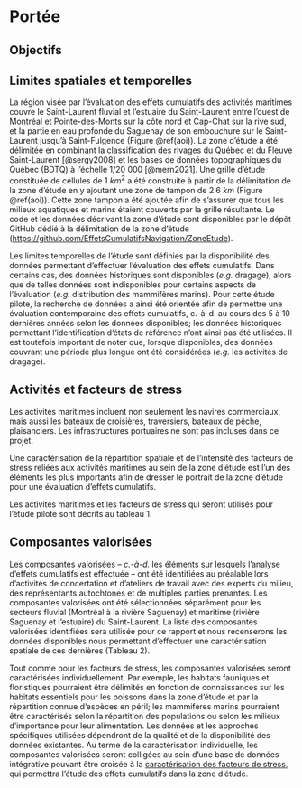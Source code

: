 # Portée {#portee}

## Objectifs

<!-- TODO : Ajouter objectifs de l'évaluation des effets cumulatifs -->

## Limites spatiales et temporelles

La région visée par l'évaluation des effets cumulatifs des activités maritimes couvre le Saint-Laurent fluvial et l'estuaire du Saint-Laurent entre l'ouest de Montréal et Pointe-des-Monts sur la côte nord et Cap-Chat sur la rive sud, et la partie en eau profonde du Saguenay de son embouchure sur le Saint-Laurent jusqu'à Saint-Fulgence (Figure \@ref(aoi)). La zone d'étude a été délimitée en combinant la classification des rivages du Québec et du Fleuve Saint-Laurent [@sergy2008] et les bases de données topographiques du Québec (BDTQ) à l'échelle 1/20 000 [@mern2021]. Une grille d'étude constituée de cellules de 1 $km^2$ a été construite à partir de la délimitation de la zone d'étude en y ajoutant une zone de tampon de 2.6 $km$ (Figure \@ref(aoi)). Cette zone tampon a été ajoutée afin de s'assurer que tous les milieux aquatiques et marins étaient couverts par la grille résultante. Le code et les données décrivant la zone d'étude sont disponibles par le dépôt GitHub dédié à la délimitation de la zone d'étude ([https://github.com/EffetsCumulatifsNavigation/ZoneEtude](https://github.com/EffetsCumulatifsNavigation/ZoneEtude)).

<!--
TODO: add BDTQ to dataset list, with proper reference
      https://www.donneesquebec.ca/recherche/dataset/cartes-topographiques-a-l-echelle-de-1-20-000
-->

Les limites temporelles de l'étude sont définies par la disponibilité des données permettant d'effectuer l'évaluation des effets cumulatifs. Dans certains cas, des données historiques sont disponibles (*e.g.* dragage), alors que de telles données sont indisponibles pour certains aspects de l'évaluation (*e.g.* distribution des mammifères marins). Pour cette étude pilote, la recherche de données a ainsi été orientée afin de permettre une évaluation contemporaine des effets cumulatifs, c.-à-d. au cours des 5 à 10 dernières années selon les données disponibles; les données historiques permettant l’identification d’états de référence n'ont ainsi pas été utilisées. Il est toutefois important de noter que, lorsque disponibles, des données couvrant une période plus longue ont été considérées (*e.g.* les activités de dragage).


## Activités et facteurs de stress




Les activités maritimes incluent non seulement les navires commerciaux, mais aussi les bateaux de croisières, traversiers, bateaux de pêche, plaisanciers. Les infrastructures portuaires ne sont pas incluses dans ce projet.

Une caractérisation de la répartition spatiale et de l’intensité des facteurs de stress reliées aux activités maritimes au sein de la zone d’étude est l’un des éléments les plus importants afin de dresser le portrait de la zone d’étude pour une évaluation d’effets cumulatifs.


Les activités maritimes et les facteurs de stress qui seront utilisés pour l’étude pilote sont décrits au tableau 1.


## Composantes valorisées

Les composantes valorisées -- *c.-à-d.* les éléments sur lesquels l’analyse d’effets cumulatifs est effectuée -- ont été identifiées au préalable lors d’activités de concertation et d’ateliers de travail avec des experts du milieu, des représentants autochtones et de multiples parties prenantes. Les composantes valorisées ont été sélectionnées séparément pour les secteurs fluvial (Montréal à la rivière Saguenay) et maritime (rivière Saguenay et l’estuaire) du Saint-Laurent. La liste des composantes valorisées identifiées sera utilisée pour ce rapport et nous recenserons les données disponibles nous permettant d’effectuer une caractérisation spatiale de ces dernières  (Tableau 2).





Tout comme pour les facteurs de stress, les composantes valorisées seront caractérisées individuellement. Par exemple, les habitats fauniques et floristiques pourraient être délimités en fonction de connaissances sur les habitats essentiels pour les poissons dans la zone d’étude et par la répartition connue d’espèces en péril; les mammifères marins pourraient être caractérisés selon la répartition des populations ou selon les milieux d’importance pour leur alimentation. Les données et les approches spécifiques utilisées dépendront de la qualité et de la disponibilité des données existantes. Au terme de la caractérisation individuelle, les composantes valorisées seront colligées au sein d’une base de données intégrative pouvant être croisée à la [caractérisation des facteurs de stress](#stress), qui permettra l’étude des effets cumulatifs dans la zone d’étude.
